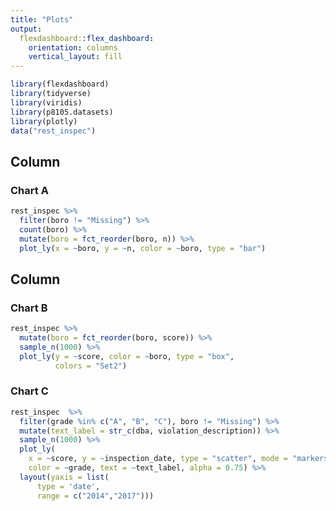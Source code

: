 ```yaml
---
title: "Plots"
output: 
  flexdashboard::flex_dashboard:
    orientation: columns
    vertical_layout: fill
---
```


```r
library(flexdashboard)
library(tidyverse)
library(viridis)
library(p8105.datasets)
library(plotly)
data("rest_inspec")
```


Column {data-width=650}
-----------------------------------------------------------------------

### Chart A

```r
rest_inspec %>% 
  filter(boro != "Missing") %>% 
  count(boro) %>% 
  mutate(boro = fct_reorder(boro, n)) %>% 
  plot_ly(x = ~boro, y = ~n, color = ~boro, type = "bar")
```

Column {data-width=350}
-----------------------------------------------------------------------

### Chart B

```r
rest_inspec %>% 
  mutate(boro = fct_reorder(boro, score)) %>% 
  sample_n(1000) %>% 
  plot_ly(y = ~score, color = ~boro, type = "box",
          colors = "Set2")
```

### Chart C

```r
rest_inspec  %>% 
  filter(grade %in% c("A", "B", "C"), boro != "Missing") %>%
  mutate(text_label = str_c(dba, violation_description)) %>% 
  sample_n(1000) %>% 
  plot_ly(
    x = ~score, y = ~inspection_date, type = "scatter", mode = "markers",
    color = ~grade, text = ~text_label, alpha = 0.75) %>% 
  layout(yaxis = list(
      type = 'date',
      range = c("2014","2017")))
```


